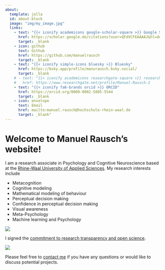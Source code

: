 ```yaml
---
about:
  template: jolla
  id: about-block
  image: "img/my_image.jpg"
  links:
    - text: "{{< iconify academicons google-scholar-square >}} Google Scholar"
      href: https://scholar.google.de/citations?user=QFdVCFEAAAAJ&hl=de
      target: _blank
    - icon: github
      text: Github
      href: https://github.com/manuelrausch
      target: _blank
    - text: "{{< iconify simple-icons bluesky >}} Bluesky"
      href: https://bsky.app/profile/manurausch.bsky.social/
      target: _blank
    # - text: "{{< iconify academicons researchgate-square >}} researchgate"
    #   href: https://www.researchgate.net/profile/Manuel-Rausch-2  
    - text: "{{< iconify fa6-brands orcid >}} ORCID"
      href: https://orcid.org/0000-0002-5805-5544 
      target: _blank
    - icon: envelope
      text: Email
      href: mailto:manuel.rausch@hochschule-rhein-waal.de
      target: _blank"  
---
```


::: {#about-block}
:::

# Welcome to Manuel Rausch's website!

I am a research associate in Psychology and Cognitive Neuroscience based at the [Rhine-Waal University of Applied Sciences](https://www.hochschule-rhein-waal.de/en). My research interests include

-   Metacognition
-   Cognitive modeling
-   Mathematical modeling of behaviour
-   Perceptual decision making
-   Confidence in perceptual decision making
-   Visual awareness
-   Meta-Psychology
-   Machine learning and Psychology

![](img/Download.png)

I signed the [commitment to research transparency and open science](http://www.researchtransparency.org).

![](img/rt_logo_very_wide.png)

Please feel free to [contact me](mailto:manuel.rausch@hochschule-rhein-waal.de) if you have any questions or would like to discuss potential projects.
